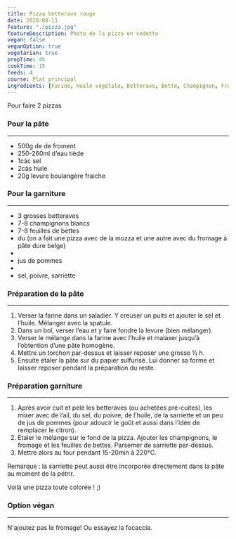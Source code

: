 ```yaml
---
title: Pizza betterave rouge
date: 2020-08-11
feature: "./pizza.jpg"
featureDescription: Photo de la pizza en vedette
vegan: false
veganOption: true
vegetarian: true
prepTime: 45
cookTime: 15
feeds: 4
course: Plat principal
ingredients: [Farine, Huile végétale, Betterave, Bette, Champignon, Fromage, Ail, Pomme, Sarriette]
---
```


<Ingredients>

Pour faire 2 pizzas

### Pour la pâte
---

- 500g de <Ing id="farine"/> de froment
- 250-260ml d’eau tiède
- 1càc sel
- 2càs <Ing id="huile végétale">huile</Ing>
- 20g levure boulangère fraiche

### Pour la garniture
---

- 3 grosses <Ing id="betterave">betteraves</Ing>
- 7-8 <Ing id="champignon">champignons blancs</Ing>
- 7-8 feuilles de <Ing id="bette">bettes</Ing>
- du <Ing id="fromage"/> (on a fait une pizza avec de la mozza et une autre avec du fromage à pâte dure belge)
- <Ing id="ail"/>
- jus de <Ing id="pomme">pommes</Ing>
- <Ing id="huile végétale"/>
- sel, poivre, sarriette

</Ingredients>

### Préparation de la pâte
---

1. Verser la farine dans un saladier. Y creuser un puits et ajouter le sel et l’huile. Mélanger avec la spatule.
2. Dans un bol, verser l’eau et y faire fondre la levure (bien mélanger).
3. Verser le mélange dans la farine avec l’huile et malaxer jusqu’à l’obtention d’une pâte homogène.
4. Mettre un torchon par-dessus et laisser reposer une grosse ½ h.
5. Ensuite étaler la pâte sur du papier sulfurisé. Lui donner sa forme et laisser reposer pendant la préparation du reste.



### Préparation garniture
---

1. Après avoir cuit et pelé les betteraves (ou achetées pré-cuites), les mixer
avec de l’ail, du sel, du poivre, de l’huile, de la sarriette et un peu
de jus de pommes (pour adoucir le goût et aussi dans l’idée de remplacer le citron).
2. Étaler le mélange sur le fond de la pizza. Ajouter les champignons, le fromage et
les feuilles de bettes. Parsemer de sarriette par-dessus.
3. Mettre alors au four pendant 15-20min à 220°C.

Remarque : la sarriette peut aussi être incorporée directement dans la pâte au moment de la pétrir.

Voilà une pizza toute colorée ! ;)



### Option végan
---

N'ajoutez pas le fromage! Ou essayez la focaccia.
